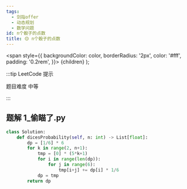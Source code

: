 ```yaml
---
tags:
  - 剑指offer
  - 动态规划
  - 数学问题
id: n个骰子的点数
title: 🟡 n个骰子的点数
---
```


  <span
    style={{
      backgroundColor: color,
      borderRadius: '2px',
      color: '#fff',
      padding: '0.2rem',
    }}>
    {children}
  </span>
);

:::tip LeetCode 提示

题目难度 <Highlight color="#ffc01e">中等</Highlight>

:::

## 题解 1_偷瞄了.py

```py
class Solution:
    def dicesProbability(self, n: int) -> List[float]:
        dp = [1/6] * 6
        for k in range(2, n+1):
            tmp = [0] * (5*k+1)
            for i in range(len(dp)):
                for j in range(6):
                    tmp[i+j] += dp[i] * 1/6
            dp = tmp
        return dp
```


